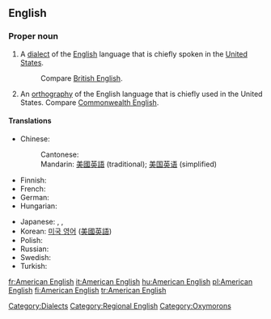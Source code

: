 ==English==
{{wikipedia}}

===Proper noun===
{{en-proper noun|sg=[[American]] [[English]]}}

# A [[dialect]] of the [[English]] language that is chiefly spoken in the [[United States]].
#: Compare [[British English]].
# An [[orthography]] of the English language that is chiefly used in the United States.  Compare [[Commonwealth English]].

====Translations====
{{trans-top|American English}}
* Chinese:
*: Cantonese: {{tø|yue|美國英語|tr=mei5 gwok3 jing1 jyu5|sc=Hani|xs=Cantonese}}
*: Mandarin: [[美國英語]] (traditional); [[美国英语]] (simplified)
* Finnish: {{t+|fi|amerikanenglanti}}
* French: {{t+|fr|anglais américain|m}}
* German: {{t|de|Amerikanisches Englisch}}
* Hungarian: {{t|hu|amerikai angol}}
{{trans-mid}}
* Japanese: {{t-|ja|アメリカ英語|tr=Amerika eigo|sc=Jpan}}, {{t|ja|米英語|tr=beieigo|sc=Jpan}}, {{t-|ja|米語|tr=beigo|sc=Jpan}}
* Korean: [[미국 영어]] ([[美國英語]])
* Polish: {{t|pl|amerykański angielski}}
* Russian: {{t|ru|американский английский|sc=Cyrl}}
* Swedish: {{t|sv|amerikansk engelska}}
* Turkish: {{t|tr|Amerikan İngilizcesi}}
{{trans-bottom}}

[[Category:Dialects]]
[[Category:Regional English]]
[[Category:Oxymorons]]

[[fr:American English]]
[[it:American English]]
[[hu:American English]]
[[pl:American English]]
[[fi:American English]]
[[tr:American English]]